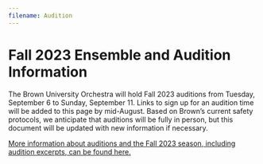 ```yaml
---
filename: Audition
---
```

# Fall 2023 Ensemble and Audition Information

The Brown University Orchestra will hold Fall 2023 auditions from Tuesday, September 6 to Sunday, September 11. Links to sign up for an audition time will be added to this page by mid-August. Based on Brown’s current safety protocols, we anticipate that auditions will be fully in person, but this document will be updated with new information if necessary.

[More information about auditions and the Fall 2023 season, including audition excerpts, can be found here.](https://bit.ly/buo-auditions-22)